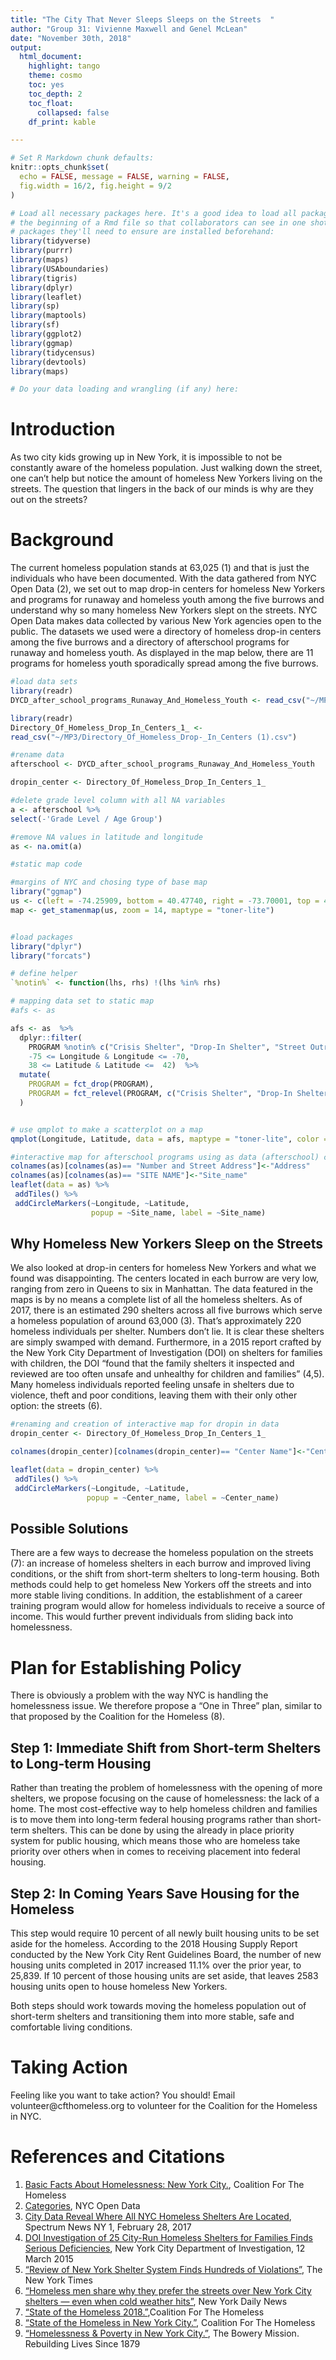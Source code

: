 ```yaml
---
title: "The City That Never Sleeps Sleeps on the Streets  "
author: "Group 31: Vivienne Maxwell and Genel McLean"
date: "November 30th, 2018"
output:
  html_document:
    highlight: tango
    theme: cosmo
    toc: yes
    toc_depth: 2
    toc_float:
      collapsed: false
    df_print: kable

---
```


```r
# Set R Markdown chunk defaults:
knitr::opts_chunk$set(
  echo = FALSE, message = FALSE, warning = FALSE, 
  fig.width = 16/2, fig.height = 9/2
)
```


```r
# Load all necessary packages here. It's a good idea to load all packages at 
# the beginning of a Rmd file so that collaborators can see in one shot all
# packages they'll need to ensure are installed beforehand:
library(tidyverse)
library(purrr)
library(maps)
library(USAboundaries)
library(tigris)
library(dplyr)
library(leaflet)
library(sp)
library(maptools)
library(sf)
library(ggplot2)
library(ggmap)
library(tidycensus)
library(devtools)
library(maps)

# Do your data loading and wrangling (if any) here:

```


# Introduction

As two city kids growing up in New York, it is impossible to not be constantly aware of the homeless population. Just walking down the street, one can’t help but notice the amount of homeless New Yorkers living on the streets. The question that lingers in the back of our minds is why are they out on the streets? 


# Background
The current homeless population stands at 63,025 (1)  and that is just the individuals who have been documented. With the data gathered from NYC Open Data (2), we set out to map drop-in centers for homeless New Yorkers and programs for runaway and homeless youth among the five burrows and understand why so many homeless New Yorkers slept on the streets. NYC Open Data makes data collected by various New York agencies open to the public. The datasets we used were a directory of homeless drop-in centers among the five burrows and a directory of afterschool programs for runaway and homeless youth. As displayed in the map below, there are 11 programs for homeless youth sporadically spread among the five burrows. 

```r
#load data sets  
library(readr)
DYCD_after_school_programs_Runaway_And_Homeless_Youth <- read_csv("~/MP3/DYCD_after-school_programs__Runaway_And_Homeless_Youth.csv")

library(readr)
Directory_Of_Homeless_Drop_In_Centers_1_ <- 
read_csv("~/MP3/Directory_Of_Homeless_Drop-_In_Centers (1).csv")

#rename data 
afterschool <- DYCD_after_school_programs_Runaway_And_Homeless_Youth

dropin_center <- Directory_Of_Homeless_Drop_In_Centers_1_

#delete grade level column with all NA variables
a <- afterschool %>%
select(-'Grade Level / Age Group')

#remove NA values in latitude and longitude
as <- na.omit(a)
```

```r

#static map code

#margins of NYC and chosing type of base map
library("ggmap")
us <- c(left = -74.25909, bottom = 40.47740, right = -73.70001, top = 40.91758)
map <- get_stamenmap(us, zoom = 14, maptype = "toner-lite")


#load packages
library("dplyr")
library("forcats")

# define helper
`%notin%` <- function(lhs, rhs) !(lhs %in% rhs)

# mapping data set to static map
#afs <- as

afs <- as  %>%
  dplyr::filter(
    PROGRAM %notin% c("Crisis Shelter", "Drop-In Shelter", "Street Outreach", "Transportation"),
    -75 <= Longitude & Longitude <= -70,
    38 <= Latitude & Latitude <=  42)  %>%
  mutate(
    PROGRAM = fct_drop(PROGRAM),
    PROGRAM = fct_relevel(PROGRAM, c("Crisis Shelter", "Drop-In Shelter", "Street Outreach","Transportation"))
  )


# use qmplot to make a scatterplot on a map
qmplot(Longitude, Latitude, data = afs, maptype = "toner-lite", color = I("red"), zoom = 12)

```

```r
#interactive map for afterschool programs using as data (afterschool) change
colnames(as)[colnames(as)== "Number and Street Address"]<-"Address"
colnames(as)[colnames(as)== "SITE NAME"]<-"Site_name"
leaflet(data = as) %>%
 addTiles() %>%
 addCircleMarkers(~Longitude, ~Latitude,
                  popup = ~Site_name, label = ~Site_name)
```

## Why Homeless New Yorkers Sleep on the Streets 
We also looked at drop-in centers for homeless New Yorkers and what we found was disappointing. The centers located in each burrow are very low, ranging from zero in Queens to six in Manhattan. The data featured in the maps is by no means a complete list of all the homeless shelters. As of 2017, there is an estimated 290 shelters across all five burrows which serve a homeless population of around 63,000 (3). That’s approximately 220 homeless individuals per shelter. Numbers don’t lie. It is clear these shelters are simply swamped with demand. Furthermore, in a 2015 report crafted by the New York City Department of Investigation (DOI) on shelters for families with children, the DOI "found that the family shelters it inspected and reviewed are too often unsafe and unhealthy for children and families" (4,5).  Many homeless individuals reported feeling unsafe in shelters due to violence, theft and poor conditions, leaving them with their only other option: the streets (6). 
```r
#renaming and creation of interactive map for dropin in data
dropin_center <- Directory_Of_Homeless_Drop_In_Centers_1_

colnames(dropin_center)[colnames(dropin_center)== "Center Name"]<-"Center_name"

leaflet(data = dropin_center) %>%
 addTiles() %>%
 addCircleMarkers(~Longitude, ~Latitude,
                 popup = ~Center_name, label = ~Center_name)
```

## Possible Solutions
There are a few ways to decrease the homeless population on the streets (7): an increase of homeless shelters in each burrow and improved living conditions, or the shift from short-term shelters to long-term housing. Both methods could help to get homeless New Yorkers off the streets and into more stable living conditions. In addition, the establishment of a career training program would allow for homeless individuals to receive a source of income. This would further prevent individuals from sliding back into homelessness. 

# Plan for Establishing Policy 
There is obviously a problem with the way NYC is handling the homelessness issue. We therefore propose a “One in Three” plan, similar to that proposed by the Coalition for the Homeless (8). 

## Step 1: Immediate Shift from Short-term Shelters to Long-term Housing
Rather than treating the problem of homelessness with the opening of more shelters, we propose focusing on the cause of homelessness: the lack of a home. The most cost-effective way to help homeless children and families is to move them into long-term federal housing programs rather than short-term shelters. This can be done by using the already in place priority system for public housing, which means those who are homeless take priority over others when in comes to receiving placement into federal housing. 

## Step 2: In Coming Years Save Housing for the Homeless
This step would require 10 percent of all newly built housing units to be set aside for the homeless. According to the 2018 Housing Supply Report conducted by the New York City Rent Guidelines Board, the number of new housing units completed in 2017 increased 11.1% over the prior year, to 25,839. If 10 percent of those housing units are set aside, that leaves 2583 housing units open to house homeless New Yorkers. 

Both steps should work towards moving the homeless population out of short-term shelters and transitioning them into more stable, safe and comfortable living conditions. 

# Taking Action
Feeling like you want to take action? You should! Email volunteer@cfthomeless.org to volunteer for the Coalition for the Homeless in NYC. 


# References and Citations
1. [Basic Facts About Homelessness: New York City.](www.coalitionforthehomeless.org/basic-facts-about-homelessness-new-york-city/){target="_blank"}, Coalition For The Homeless
2. [Categories](data.cityofnewyork.us/browse?q=homeless){target="_blank"}, NYC Open Data
3. [City Data Reveal Where All NYC Homeless Shelters Are Located](http://www.ny1.com/nyc/all-boroughs/politics/2017/02/27/city-data-reveals-where-all-nyc-homeless-shelters-are-located){target="_blank"}, Spectrum News NY 1, February 28, 2017
4. [DOI Investigation of 25 City-Run Homeless Shelters for Families Finds Serious Deficiencies](http://www.nyc.gov/html/doi/downloads/pdf/2015/mar15/pr08dhs_31215.pdf){target="_blank"}, New York City Department of Investigation, 12 March 2015
5. ["Review of New York Shelter System Finds Hundreds of Violations"](https://www.nytimes.com/2015/03/13/nyregion/new-york-homeless-shelter-system-violations-report.html){target="_blank"}, The New York Times
6. ["Homeless men share why they prefer the streets over New York City shelters — even when cold weather hits"](https://www.nydailynews.com/new-york/homeless-men-share-prefer-streets-nyc-shelters-article-1.2117853){target="_blank"}, New York Daily News
7. [“State of the Homeless 2018.”](www.coalitionforthehomeless.org/state-of-the-homeless-2018/){target="_blank"},Coalition For The Homeless
8. [“State of the Homeless in New York City.”](www.coalitionforthehomeless.org/state-of-the-homeless-in-new-york-city/){target="_blank"}, Coalition For The Homeless
9. [“Homelessness & Poverty in New York City.”](www.bowery.org/homelessness/){target="_blank"}, The Bowery Mission. Rebuilding Lives Since 1879

